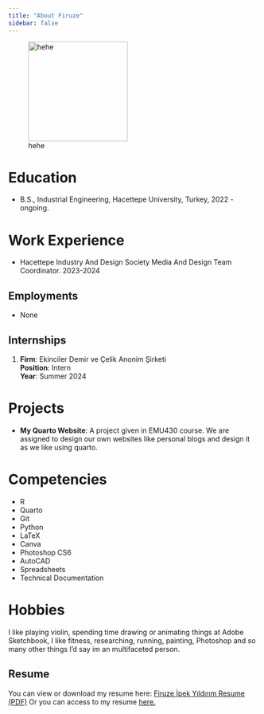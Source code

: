 ```yaml
---
title: "About Firuze"
sidebar: false 
---
```

![hehe](assets/ᑉ³.jpeg){width=200px}

# Education

- B.S., Industrial Engineering, Hacettepe University, Turkey, 2022 - ongoing.

# Work Experience
- Hacettepe Industry And Design Society Media And Design Team Coordinator.
2023-2024

## Employments

- None

## Internships

1. **Firm**: Ekinciler Demir ve Çelik Anonim Şirketi  
   **Position**: Intern  
   **Year**: Summer 2024

# Projects

- **My Quarto Website**: A project given in EMU430 course. We are assigned to design our own websites like personal blogs and design it as we like using quarto.


# Competencies

- R
- Quarto
- Git
- Python
- LaTeX
- Canva
- Photoshop CS6
- AutoCAD
- Spreadsheets
- Technical Documentation

# Hobbies

I like playing violin, spending time drawing or animating things at Adobe Sketchbook, I like fitness, researching, running, painting, Photoshop and so many other things I'd say im an multifaceted person.

## Resume

You can view or download my resume here: [Firuze İpek Yıldırım Resume (PDF)](assets/firuzeipek_resume.pdf)
Or you can access to my resume [here.](https://firuze-ipek-yildirim-resume.my.canva.site/)

